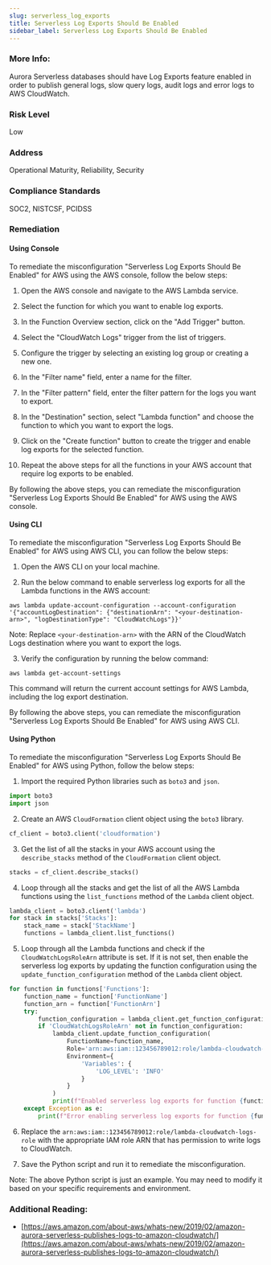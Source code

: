 ```yaml
---
slug: serverless_log_exports
title: Serverless Log Exports Should Be Enabled
sidebar_label: Serverless Log Exports Should Be Enabled
---
```


### More Info:

Aurora Serverless databases should have Log Exports feature enabled in order to publish general logs, slow query logs, audit logs and error logs to AWS CloudWatch.

### Risk Level

Low

### Address

Operational Maturity, Reliability, Security

### Compliance Standards

SOC2, NISTCSF, PCIDSS

### Remediation

#### Using Console

To remediate the misconfiguration "Serverless Log Exports Should Be Enabled" for AWS using the AWS console, follow the below steps:

1. Open the AWS console and navigate to the AWS Lambda service.

2. Select the function for which you want to enable log exports.

3. In the Function Overview section, click on the "Add Trigger" button.

4. Select the "CloudWatch Logs" trigger from the list of triggers.

5. Configure the trigger by selecting an existing log group or creating a new one.

6. In the "Filter name" field, enter a name for the filter.

7. In the "Filter pattern" field, enter the filter pattern for the logs you want to export.

8. In the "Destination" section, select "Lambda function" and choose the function to which you want to export the logs.

9. Click on the "Create function" button to create the trigger and enable log exports for the selected function.

10. Repeat the above steps for all the functions in your AWS account that require log exports to be enabled.

By following the above steps, you can remediate the misconfiguration "Serverless Log Exports Should Be Enabled" for AWS using the AWS console.

#### Using CLI

To remediate the misconfiguration "Serverless Log Exports Should Be Enabled" for AWS using AWS CLI, you can follow the below steps:

1. Open the AWS CLI on your local machine.

2. Run the below command to enable serverless log exports for all the Lambda functions in the AWS account:

```
aws lambda update-account-configuration --account-configuration '{"accountLogDestination": {"destinationArn": "<your-destination-arn>", "logDestinationType": "CloudWatchLogs"}}'
```

Note: Replace `<your-destination-arn>` with the ARN of the CloudWatch Logs destination where you want to export the logs.

3. Verify the configuration by running the below command:

```
aws lambda get-account-settings
```

This command will return the current account settings for AWS Lambda, including the log export destination.

By following the above steps, you can remediate the misconfiguration "Serverless Log Exports Should Be Enabled" for AWS using AWS CLI.

#### Using Python

To remediate the misconfiguration "Serverless Log Exports Should Be Enabled" for AWS using Python, follow the below steps:

1. Import the required Python libraries such as `boto3` and `json`.

```python
import boto3
import json
```

2. Create an AWS `CloudFormation` client object using the `boto3` library.

```python
cf_client = boto3.client('cloudformation')
```

3. Get the list of all the stacks in your AWS account using the `describe_stacks` method of the `CloudFormation` client object.

```python
stacks = cf_client.describe_stacks()
```

4. Loop through all the stacks and get the list of all the AWS Lambda functions using the `list_functions` method of the `Lambda` client object.

```python
lambda_client = boto3.client('lambda')
for stack in stacks['Stacks']:
    stack_name = stack['StackName']
    functions = lambda_client.list_functions()
```

5. Loop through all the Lambda functions and check if the `CloudWatchLogsRoleArn` attribute is set. If it is not set, then enable the serverless log exports by updating the function configuration using the `update_function_configuration` method of the `Lambda` client object.

```python
for function in functions['Functions']:
    function_name = function['FunctionName']
    function_arn = function['FunctionArn']
    try:
        function_configuration = lambda_client.get_function_configuration(FunctionName=function_name)
        if 'CloudWatchLogsRoleArn' not in function_configuration:
            lambda_client.update_function_configuration(
                FunctionName=function_name,
                Role='arn:aws:iam::123456789012:role/lambda-cloudwatch-logs-role',
                Environment={
                    'Variables': {
                        'LOG_LEVEL': 'INFO'
                    }
                }
            )
            print(f"Enabled serverless log exports for function {function_name}")
    except Exception as e:
        print(f"Error enabling serverless log exports for function {function_name}: {str(e)}")
```

6. Replace the `arn:aws:iam::123456789012:role/lambda-cloudwatch-logs-role` with the appropriate IAM role ARN that has permission to write logs to CloudWatch.

7. Save the Python script and run it to remediate the misconfiguration.

Note: The above Python script is just an example. You may need to modify it based on your specific requirements and environment.

### Additional Reading:

- [https://aws.amazon.com/about-aws/whats-new/2019/02/amazon-aurora-serverless-publishes-logs-to-amazon-cloudwatch/](https://aws.amazon.com/about-aws/whats-new/2019/02/amazon-aurora-serverless-publishes-logs-to-amazon-cloudwatch/) 

